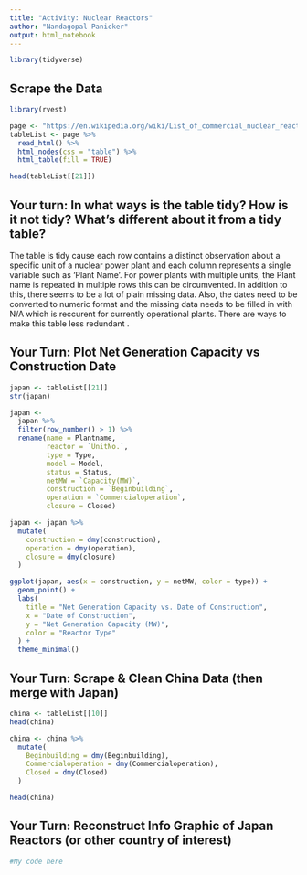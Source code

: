 ```yaml
---
title: "Activity: Nuclear Reactors"
author: "Nandagopal Panicker"
output: html_notebook
---
```


```r
library(tidyverse)

```

## Scrape the Data 

```r
library(rvest)

page <- "https://en.wikipedia.org/wiki/List_of_commercial_nuclear_reactors"
tableList <- page %>%
  read_html() %>%
  html_nodes(css = "table") %>%
  html_table(fill = TRUE)

head(tableList[[21]])
```


## Your turn: In what ways is the table tidy? How is it not tidy? What’s different about it from a tidy table?

The table is tidy cause each row contains a distinct observation about a specific unit of a nuclear power plant and each column represents a single variable such as 'Plant Name'. For power plants with multiple units, the Plant name is repeated in multiple rows this can be circumvented. In addition to this, there seems to be a lot of plain missing data. Also, the dates need to be converted to numeric format and the missing data needs to be filled in with N/A which is reccurent for currently operational plants. There are ways to make this table less redundant .

## Your Turn: Plot Net Generation Capacity vs Construction Date

```r
japan <- tableList[[21]]
str(japan)

japan <-
  japan %>%
  filter(row_number() > 1) %>%
  rename(name = Plantname, 
         reactor = `UnitNo.`,
         type = Type,
         model = Model,
         status = Status, 
         netMW = `Capacity(MW)`,
         construction = `Beginbuilding`,
         operation = `Commercialoperation`, 
         closure = Closed)

japan <- japan %>%
  mutate(
    construction = dmy(construction),
    operation = dmy(operation),
    closure = dmy(closure)
  )

ggplot(japan, aes(x = construction, y = netMW, color = type)) +
  geom_point() +
  labs(
    title = "Net Generation Capacity vs. Date of Construction",
    x = "Date of Construction",
    y = "Net Generation Capacity (MW)",
    color = "Reactor Type"
  ) +
  theme_minimal()
```


## Your Turn: Scrape & Clean China Data (then merge with Japan)

```r
china <- tableList[[10]]
head(china)
```
```r
china <- china %>%
  mutate(
    Beginbuilding = dmy(Beginbuilding),
    Commercialoperation = dmy(Commercialoperation),
    Closed = dmy(Closed)
  )

head(china)
```



## Your Turn: Reconstruct Info Graphic of Japan Reactors (or other country of interest)

```r
#My code here

```